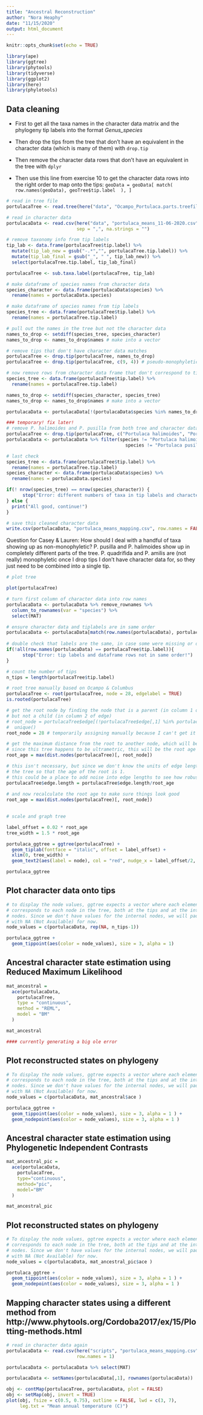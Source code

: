 ```yaml
---
title: "Ancestral Reconstruction"
author: "Nora Heaphy"
date: "11/15/2020"
output: html_document
---
```


```r
knitr::opts_chunk$set(echo = TRUE)

library(ape)
library(ggtree)
library(phytools)
library(tidyverse)
library(ggplot2)
library(here)
library(phylotools)

```

## Data cleaning

- First to get all the taxa names in the character data matrix and the phylogeny tip labels into the format *Genus_species*

- Then drop the tips from the tree that don't have an equivalent in the character data (which is many of them) with `drop.tip`

- Then remove the character data rows that don't have an equivalent in the tree with `dplyr`

- Then use this line from exercise 10 to get the character data rows into the right order to map onto the tips: `geoData = geoData[ match( row.names(geoData), geoTree$tip.label  ), ]`

```r

# read in tree file
portulacaTree <- read.tree(here("data", "Ocampo_Portulaca.parts.treefile"))

# read in character data
portulacaData <- read.csv(here("data", "portulaca_means_11-06-2020.csv"), header = TRUE, 
                          sep = ",", na.strings = "")

# remove taxonomy info from tip labels
tip_lab <- data.frame(portulacaTree$tip.label) %>%
  mutate(tip_lab_new = gsub("-.*","", portulacaTree.tip.label)) %>%
  mutate(tip_lab_final = gsub("_", " ", tip_lab_new)) %>%
  select(portulacaTree.tip.label, tip_lab_final)

portulacaTree <- sub.taxa.label(portulacaTree, tip_lab)

# make dataframe of species names from character data
species_character <- data.frame(portulacaData$species) %>%
  rename(names = portulacaData.species)

# make dataframe of species names from tip labels
species_tree <- data.frame(portulacaTree$tip.label) %>%
  rename(names = portulacaTree.tip.label)

# pull out the names in the tree but not the character data
names_to_drop <- setdiff(species_tree, species_character)
names_to_drop <- names_to_drop$names # make into a vector

# remove tips that don't have character data matches
portulacaTree <- drop.tip(portulacaTree, names_to_drop)
portulacaTree <- drop.tip(portulacaTree, c(9, 4)) # pseudo-monophyletic duplicates

# now remove rows from character data frame that don't correspond to tips
species_tree <- data.frame(portulacaTree$tip.label) %>%
  rename(names = portulacaTree.tip.label)

names_to_drop <- setdiff(species_character, species_tree)
names_to_drop <- names_to_drop$names # make into a vector

portulacaData <- portulacaData[!(portulacaData$species %in% names_to_drop),] 

### temporary! fix later!
# remove P. halimoides and P. pusilla from both tree and character data
portulacaTree <- drop.tip(portulacaTree, c("Portulaca halimoides", "Portulaca pusilla"))
portulacaData <- portulacaData %>% filter(species != "Portulaca halimoides" &
                                            species != "Portulaca pusilla")

# last check
species_tree <- data.frame(portulacaTree$tip.label) %>%
  rename(names = portulacaTree.tip.label)
species_character <- data.frame(portulacaData$species) %>%
  rename(names = portulacaData.species)

if(! nrow(species_tree) == nrow(species_character)) {
      stop("Error: different numbers of taxa in tip labels and character data!")
} else {
  print("All good, continue!")
}

# save this cleaned character data
write.csv(portulacaData, "portulaca_means_mapping.csv", row.names = FALSE)

```

Question for Casey & Lauren: How should I deal with a handful of taxa showing up as non-monophyletic? P. pusilla and P. halimoides show up in completely different parts of the tree. P. quadrifida and P. amilis are (not really) monophyletic once I drop tips I don't have character data for, so they just need to be combined into a single tip.

```r

# plot tree

plot(portulacaTree)

```

```r

# turn first column of character data into row names
portulacaData <- portulacaData %>% remove_rownames %>% 
  column_to_rownames(var = "species") %>%
  select(MAT)

# ensure character data and tiplabels are in same order
portulacaData <- portulacaData[match(row.names(portulacaData), portulacaTree$tip.label), ]
    
# double check that labels are the same, in case some were missing or duplicated
if(!all(row.names(portulacaData) == portulacaTree$tip.label)){
      stop("Error: tip labels and dataframe rows not in same order!")
}

# count the number of tips
n_tips = length(portulacaTree$tip.label)

# root tree manually based on Ocampo & Columbus
portulacaTree <- root(portulacaTree, node = 28, edgelabel = TRUE)
is.rooted(portulacaTree)

# get the root node by finding the node that is a parent (in column 1 of edge) 
# but not a child (in column 2 of edge)
# root_node = portulacaTree$edge[(!portulacaTree$edge[,1] %in% portulacaTree$edge[,2]),1] %>%
#  unique()
root_node = 28 # temporarily assigning manually because I can't get it to work the other way

# get the maximum distance from the root to another node, which will be for a tip.
# since this tree happens to be ultrametric, this will be the root age
root_age = max(dist.nodes(portulacaTree)[, root_node])

# this isn't necessary, but since we don't know the units of edge length let's rescale
# the tree so that the age of the root is 1.
# this could be a place to add noise into edge lengths to see how robust the analysis is
portulacaTree$edge.length = portulacaTree$edge.length/root_age
    
# and now recalculate the root age to make sure things look good
root_age = max(dist.nodes(portulacaTree)[, root_node])
    
```

```r

# scale and graph tree

label_offset = 0.02 * root_age
tree_width = 1.5 * root_age

portulaca_ggtree = ggtree(portulacaTree) + 
  geom_tiplab(fontface = "italic", offset = label_offset) +
  xlim(0, tree_width) +
  geom_text2(aes(label = node), col = "red", nudge_x = label_offset/2, size = 2)

portulaca_ggtree

```

## Plot character data onto tips

```r

# to display the node values, ggtree expects a vector where each element
# corresponds to each node in the tree, both at the tips and at the internal 
# nodes. Since we don't have values for the internal nodes, we will pad them 
# with NA (Not Available) for now.
node_values = c(portulacaData, rep(NA, n_tips-1))

portulaca_ggtree + 
  geom_tippoint(aes(color = node_values), size = 3, alpha = 1)


```

## Ancestral character state estimation using Reduced Maximum Likelihood

```r

mat_ancestral = 
  ace(portulacaData, 
    portulacaTree, 
    type = "continuous", 
    method = "REML", 
    model = "BM"  
  )

mat_ancestral

#### currently generating a big ole error

```


## Plot reconstructed states on phylogeny

```r

# To display the node values, ggtree expects a vector where each element
# corresponds to each node in the tree, both at the tips and at the internal 
# nodes. Since we don't have values for the internal nodes, we will pad them 
# with NA (Not Available) for now.
node_values = c(portulacaData, mat_ancestral$ace )

portulaca_ggtree + 
  geom_tippoint(aes(color = node_values), size = 3, alpha = 1 ) +
  geom_nodepoint(aes(color = node_values), size = 3, alpha = 1 )

```

## Ancestral character state estimation using Phylogenetic Independent Contrasts

```r

mat_ancestral_pic = 
  ace(portulacaData, 
    portulacaTree, 
    type="continuous", 
    method="pic", 
    model="BM"  
  )

mat_ancestral_pic

```



## Plot reconstructed states on phylogeny

```r

# To display the node values, ggtree expects a vector where each element
# corresponds to each node in the tree, both at the tips and at the internal 
# nodes. Since we don't have values for the internal nodes, we will pad them 
# with NA (Not Available) for now.
node_values = c(portulacaData, mat_ancestral_pic$ace )

portulaca_ggtree + 
  geom_tippoint(aes(color = node_values), size = 3, alpha = 1 ) +
  geom_nodepoint(aes(color = node_values), size = 3, alpha = 1 )

```

## Mapping character states using a different method from http://www.phytools.org/Cordoba2017/ex/15/Plotting-methods.html 

```r

# read in character data again
portulacaData <- read.csv(here("scripts", "portulaca_means_mapping.csv"), header = TRUE, 
                          row.names = 1)

portulacaData <- portulacaData %>% select(MAT)

portulacaData <- setNames(portulacaData[,1], rownames(portulacaData))

obj <- contMap(portulacaTree, portulacaData, plot = FALSE)
obj <- setMap(obj, invert = TRUE)
plot(obj, fsize = c(0.5, 0.75), outline = FALSE, lwd = c(3, 7), 
     leg.txt = "Mean annual temperature (C)")

```


